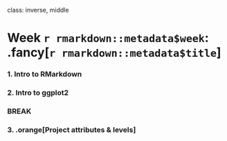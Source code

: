 
class: inverse, middle

# Week `r rmarkdown::metadata$week`: .fancy[`r rmarkdown::metadata$title`]

### 1. Intro to RMarkdown
### 2. Intro to ggplot2

### BREAK

### 3. .orange[Project attributes & levels]
